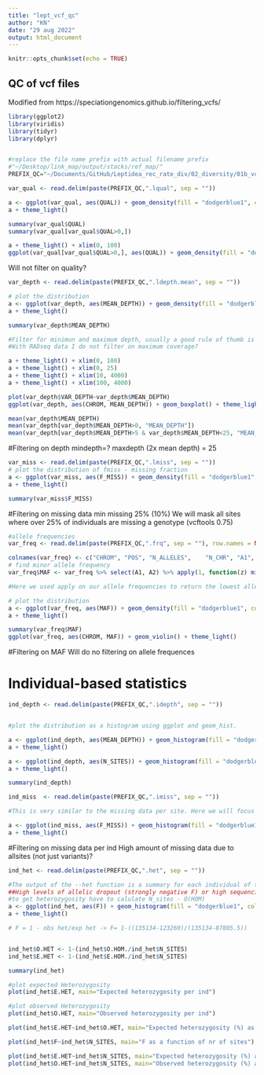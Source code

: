 ```yaml
---
title: "lept_vcf_qc"
author: "KN"
date: "29 aug 2022"
output: html_document
---
```


```r
knitr::opts_chunk$set(echo = TRUE)
```

## QC of vcf files 
Modified from https://speciationgenomics.github.io/filtering_vcfs/

```r

library(ggplot2)
library(viridis)
library(tidyr)
library(dplyr)



```

```r
#replace the file name prefix with actual filename prefix
#"~/Desktop/link_map/output/stacks/ref_map/"
PREFIX_QC="~/Documents/GitHub/Leptidea_rec_rate_div/02_diversity/01b_vcf_qc/output/swe_allsites"
```


```r

var_qual <- read.delim(paste(PREFIX_QC,".lqual", sep = ""))

a <- ggplot(var_qual, aes(QUAL)) + geom_density(fill = "dodgerblue1", colour = "black", alpha = 0.3)
a + theme_light()

summary(var_qual$QUAL)
summary(var_qual[var_qual$QUAL>0,])

a + theme_light() + xlim(0, 100)
ggplot(var_qual[var_qual$QUAL>0,], aes(QUAL)) + geom_density(fill = "dodgerblue1", colour = "black", alpha = 0.3)  + xlim(0, 1000)

```
Will not filter on quality? 

```r
var_depth <- read.delim(paste(PREFIX_QC,".ldepth.mean", sep = ""))

# plot the distribution
a <- ggplot(var_depth, aes(MEAN_DEPTH)) + geom_density(fill = "dodgerblue1", colour = "black", alpha = 0.3)
a + theme_light()

summary(var_depth$MEAN_DEPTH)

#Filter for minimun and maximum depth, usually a good rule of thumb is something the mean depth x 2 - so in this case we could set our maximum depth at 40x.
#With RADseq data I do not filter on maximum coverage?

a + theme_light() + xlim(0, 100)
a + theme_light() + xlim(0, 25)
a + theme_light() + xlim(10, 4000)
a + theme_light() + xlim(100, 4000)

plot(var_depth$VAR_DEPTH~var_depth$MEAN_DEPTH)
ggplot(var_depth, aes(CHROM, MEAN_DEPTH)) + geom_boxplot() + theme_light() + scale_y_continuous(trans = "log10")

mean(var_depth$MEAN_DEPTH)
mean(var_depth[var_depth$MEAN_DEPTH>0, "MEAN_DEPTH"])
mean(var_depth[var_depth$MEAN_DEPTH>5 & var_depth$MEAN_DEPTH<25, "MEAN_DEPTH"])


```
#Filtering on depth
mindepth=?
maxdepth (2x mean depth) = 25


```r
var_miss <- read.delim(paste(PREFIX_QC,".lmiss", sep = ""))
# plot the distribution of fmiss - missing fraction
a <- ggplot(var_miss, aes(F_MISS)) + geom_density(fill = "dodgerblue1", colour = "black", alpha = 0.3)
a + theme_light()

summary(var_miss$F_MISS)
```

#Filtering on missing data
min missing 25% (10%)
We will mask all sites where over 25% of individuals are missing a genotype (vcftools 0.75)

```r
#allele frequencies
var_freq <- read.delim(paste(PREFIX_QC,".frq", sep = ""), row.names = NULL)

colnames(var_freq) <- c("CHROM", "POS",	"N_ALLELES",	"N_CHR", "A1", "A2")
# find minor allele frequency
var_freq$MAF <- var_freq %>% select(A1, A2) %>% apply(1, function(z) min(z))

#Here we used apply on our allele frequencies to return the lowest allele frequency at each variant. We then added these to our dataframe as the variable maf.

# plot the distribution
a <- ggplot(var_freq, aes(MAF)) + geom_density(fill = "dodgerblue1", colour = "black", alpha = 0.3)
a + theme_light()

summary(var_freq$MAF)
ggplot(var_freq, aes(CHROM, MAF)) + geom_violin() + theme_light()
```

#Filtering on MAF
Will do no filtering on allele frequences

# Individual-based statistics

```r
ind_depth <- read.delim(paste(PREFIX_QC,".idepth", sep = ""))


#plot the distribution as a histogram using ggplot and geom_hist.

a <- ggplot(ind_depth, aes(MEAN_DEPTH)) + geom_histogram(fill = "dodgerblue1", colour = "black", alpha = 0.3, binwidth = 2)
a + theme_light()

a <- ggplot(ind_depth, aes(N_SITES)) + geom_histogram(fill = "dodgerblue1", colour = "black", alpha = 0.3)
a + theme_light()

summary(ind_depth)
```

```r
ind_miss  <- read.delim(paste(PREFIX_QC,".imiss", sep = ""))

#This is very similar to the missing data per site. Here we will focus on the fmiss column - i.e. the proportion of missing data.

a <- ggplot(ind_miss, aes(F_MISS)) + geom_histogram(fill = "dodgerblue1", colour = "black", alpha = 0.3, binwidth = 0.005)
a + theme_light()

```
#Filtering on missing data per ind
High amount of missing data due to allsites (not just variants)?

```r

ind_het <- read.delim(paste(PREFIX_QC,".het", sep = ""))

#The output of the --het function is a summary for each individual of the observed number of homozygous sites ( O(hom) ) and the expected number of homozygous sites ( E(hom) ). It also includes the total number of sites that the individual has data for and the inbreeding coefficient F.
##High levels of allelic dropout (strongly negative F) or high sequencing error problems, DNA contamination (from other ind) (highly positive F)
#to get heterozygosity have to calulate N_sites - O(HOM) 
a <- ggplot(ind_het, aes(F)) + geom_histogram(fill = "dodgerblue1", colour = "black", alpha = 0.3, binwidth = 0.01)
a + theme_light()

# F = 1 - obs het/exp het -> F= 1-((135134-123260)/(135134-87805.5))


ind_het$O.HET <- 1-(ind_het$O.HOM./ind_het$N_SITES)
ind_het$E.HET <- 1-(ind_het$E.HOM./ind_het$N_SITES)

summary(ind_het)

#plot expected Heterozygosity
plot(ind_het$E.HET, main="Expected heterozygosity per ind")

#plot observed Heterozygosity
plot(ind_het$O.HET, main="Observed heterozygosity per ind")

plot(ind_het$E.HET~ind_het$O.HET, main="Expected heterozygosity (%) as a function observed heteroygosity")

plot(ind_het$F~ind_het$N_SITES, main="F as a function of nr of sites")

plot(ind_het$E.HET~ind_het$N_SITES, main="Expected heterozygosity (%) as a function of nr of sites")
plot(ind_het$O.HET~ind_het$N_SITES, main="Observed heterozygosity (%) as a function of nr of sites")




```


